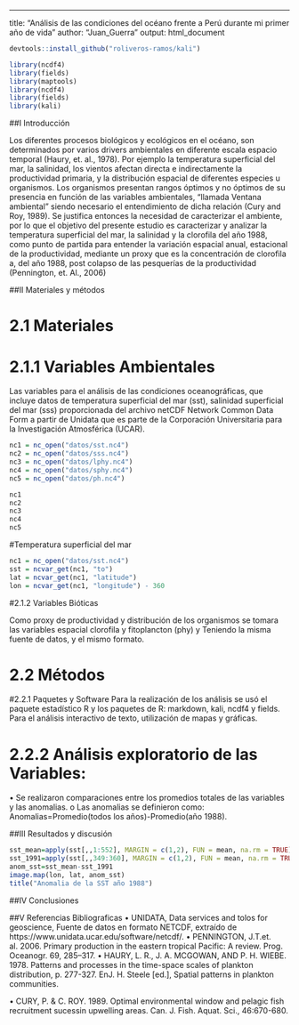 ---
title: "Análisis de las condiciones del océano frente a Perú durante mi primer año de vida"
author: "Juan_Guerra"
output: html_document

```r
devtools::install_github("roliveros-ramos/kali")
```


```r
library(ncdf4)
library(fields)
library(maptools)
library(ncdf4)
library(fields)
library(kali)
```

##I Introducción

Los diferentes procesos biológicos y ecológicos en el océano, son determinados por varios drivers ambientales en diferente escala espacio temporal (Haury, et. al., 1978).
Por ejemplo la temperatura superficial del mar, la salinidad, los vientos afectan directa e indirectamente la productividad primaria, y la distribución espacial de diferentes especies u organismos. Los organismos presentan rangos óptimos y no óptimos de su presencia en función de las variables ambientales, “llamada Ventana ambiental” siendo necesario el entendimiento de dicha relación (Cury and Roy, 1989).
 Se justifica entonces la necesidad de caracterizar el ambiente, por lo que el objetivo del presente estudio es caracterizar y analizar la temperatura superficial del mar, la salinidad y la clorofila del año 1988, como punto de partida para entender la variación espacial anual, estacional de la productividad, mediante un proxy que es la concentración de clorofila a, del año 1988, post colapso de las pesquerías de la productividad (Pennington, et. Al., 2006)



##II Materiales y métodos

# 2.1 Materiales 
# 2.1.1 Variables Ambientales
Las variables para el análisis de las condiciones oceanográficas, que incluye datos de temperatura superficial del mar (sst), salinidad superficial del mar (sss) proporcionada del archivo netCDF Network Common Data Form a partir de Unidata que es parte de la Corporación Universitaria para la Investigación Atmosférica (UCAR).


```r
nc1 = nc_open("datos/sst.nc4")
nc2 = nc_open("datos/sss.nc4")
nc3 = nc_open("datos/lphy.nc4")
nc4 = nc_open("datos/sphy.nc4")
nc5 = nc_open("datos/ph.nc4")
```

```r
nc1
nc2
nc3
nc4
nc5
```



#Temperatura superficial del mar

```r
nc1 = nc_open("datos/sst.nc4")
sst = ncvar_get(nc1, "to")
lat = ncvar_get(nc1, "latitude")
lon = ncvar_get(nc1, "longitude") - 360
```


#2.1.2 Variables Bióticas

Como proxy de productividad y distribución de los organismos se tomara las variables espacial clorofila y fitoplancton (phy) y Teniendo la misma fuente de datos, y el mismo formato. 

# 2.2 Métodos

#2.2.1 Paquetes y Software
Para la realización de los análisis se usó el paquete estadístico R y los paquetes de R: markdown, kali, ncdf4 y fields. Para el análisis interactivo de texto, utilización de  mapas y gráficas.

# 2.2.2 Análisis exploratorio de las Variables:

•	Se realizaron comparaciones entre los promedios totales de las variables y las anomalias.
o	Las anomalias se definieron como: Anomalias=Promedio(todos los años)-Promedio(año 1988).



##III  Resultados y discusión
```r
sst_mean=apply(sst[,,1:552], MARGIN = c(1,2), FUN = mean, na.rm = TRUE)
sst_1991=apply(sst[,,349:360], MARGIN = c(1,2), FUN = mean, na.rm = TRUE)
anom_sst=sst_mean-sst_1991
image.map(lon, lat, anom_sst)
title("Anomalia de la SST año 1988")
```


##IV Conclusiones

##V Referencias Bibliograficas
•	UNIDATA, Data services and tolos for geoscience, Fuente de datos en formato NETCDF, extraído de https://www.unidata.ucar.edu/software/netcdf/.
•	PENNINGTON, J.T.et. al. 2006. Primary production in the eastern tropical Pacific: A review. Prog. Oceanogr. 69, 285–317.
•	HAURY, L. R., J. A. MCGOWAN, AND P. H. WIEBE. 1978. Patterns and processes in the time-space scales of plankton distribution, p. 277-327. EnJ. H. Steele [ed.], Spatial patterns in plankton communities. 

•	CURY, P. & C. ROY. 1989. Optimal environmental window and pelagic fish recruitment sucessin upwelling areas. Can. J. Fish. Aquat. Sci., 46:670-680.


